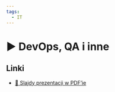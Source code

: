 ```yaml
---
tags:
  - IT
---
```



# ▶️ DevOps, QA i inne

<YouTubePlayer videoId="IT2ga8aChyM" />

## Linki

- [📄 Slajdy prezentacji w PDF’ie](/download/slidev/1-1-4-devops-qa-i-inne.pdf)
